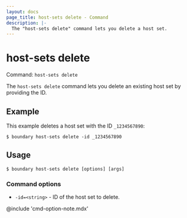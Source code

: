 ```yaml
---
layout: docs
page_title: host-sets delete - Command
description: |-
  The "host-sets delete" command lets you delete a host set.
---
```


# host-sets delete

Command: `host-sets delete`

The `host-sets delete` command lets you delete an existing host set by providing the ID.

## Example

This example deletes a host set with the ID `_1234567890`:

```shell-session
$ boundary host-sets delete -id _1234567890
```

## Usage

<CodeBlockConfig hideClipboard>

```shell-session
$ boundary host-sets delete [options] [args]
```

</CodeBlockConfig>

### Command options

- `-id=<string>` - ID of the host set to delete.

@include 'cmd-option-note.mdx'